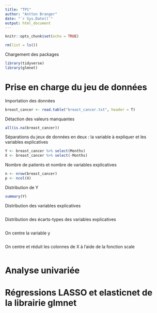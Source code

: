 ```yaml
---
title: "TP1"
author: "Antton Branger"
date: "`r Sys.Date()`"
output: html_document
---
```


```r
knitr::opts_chunk$set(echo = TRUE)
```

```r
rm(list = ls())
```

Chargement des packages
```r
library(tidyverse)
library(glmnet)
```

# Prise en charge du jeu de données

Importation des données
```r
breast_cancer <- read.table("breast_cancer.txt", header = T)
```

Détaction des valeurs manquantes
```r
all(is.na(breast_cancer))
```

Séparations du jeux de données en deux : la variable à expliquer et les variables explicatives
```r
Y <- breast_cancer %>% select(Months)
X <- breast_cancer %>% select(-Months)
```

Nombre de patients et nombre de variables explicatives
```r
n <- nrow(breast_cancer)
p <- ncol(X)
```

Distribution de Y
```r
summary(Y)
```

Distribution des variables explicatives
```r

```

Distribution des écarts-types des variables explicatives
```r

```

On centre la variable y
```r

```

On centre et réduit les colonnes de X à l'aide de la fonction scale
```r

```

# Analyse univariée

# Régressions LASSO et elasticnet de la librairie glmnet

